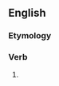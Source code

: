 ==English==

===Etymology===
{{suffix|en|obtain|eth|nocat=1}}

===Verb===
{{head|en|verb form}}

# {{en-archaic third-person singular of|obtain}}